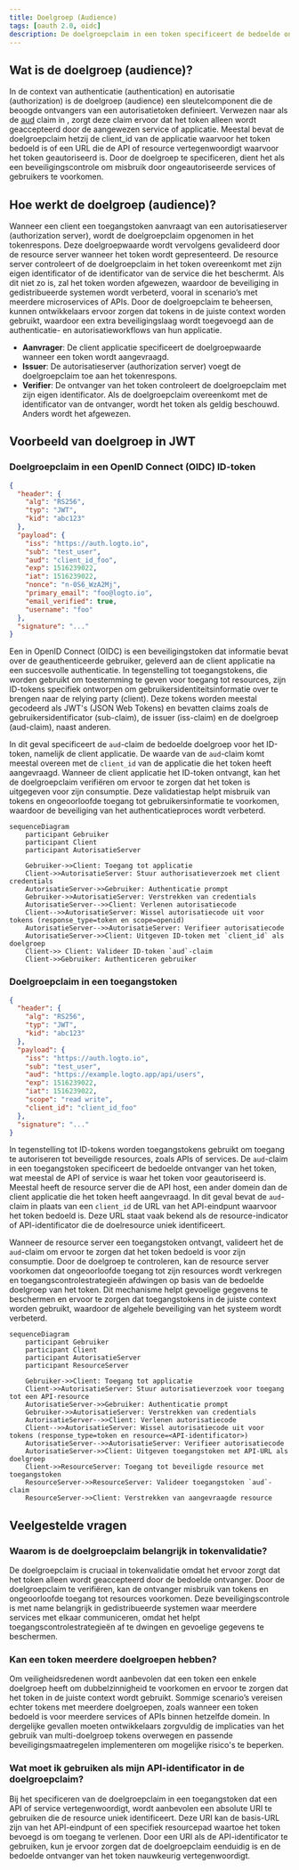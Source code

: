```yaml
---
title: Doelgroep (Audience)
tags: [oauth 2.0, oidc]
description: De doelgroepclaim in een token specificeert de bedoelde ontvanger, meestal de client applicatie of API-resource. Het zorgt ervoor dat het token alleen door de juiste service wordt gebruikt, waardoor de beveiliging wordt verbeterd door ongeoorloofde toegang te voorkomen.
---
```


## Wat is de doelgroep (audience)?

In de context van authenticatie (authentication) en autorisatie (authorization) is de doelgroep (audience) een sleutelcomponent die de beoogde ontvangers van een autorisatietoken definieert. Verwezen naar als de [aud](https://datatracker.ietf.org/doc/html/rfc7519#section-4.1.3) claim in <Ref slug="jwt" />, zorgt deze claim ervoor dat het token alleen wordt geaccepteerd door de aangewezen service of applicatie. Meestal bevat de doelgroepclaim hetzij de client_id van de applicatie waarvoor het token bedoeld is of een URL die de API of resource vertegenwoordigt waarvoor het token geautoriseerd is. Door de doelgroep te specificeren, dient het als een beveiligingscontrole om misbruik door ongeautoriseerde services of gebruikers te voorkomen.

## Hoe werkt de doelgroep (audience)?

Wanneer een client een toegangstoken aanvraagt van een autorisatieserver (authorization server), wordt de doelgroepclaim opgenomen in het tokenrespons. Deze doelgroepwaarde wordt vervolgens gevalideerd door de resource server wanneer het token wordt gepresenteerd. De resource server controleert of de doelgroepclaim in het token overeenkomt met zijn eigen identificator of de identificator van de service die het beschermt. Als dit niet zo is, zal het token worden afgewezen, waardoor de beveiliging in gedistribueerde systemen wordt verbeterd, vooral in scenario’s met meerdere microservices of APIs. Door de doelgroepclaim te beheersen, kunnen ontwikkelaars ervoor zorgen dat tokens in de juiste context worden gebruikt, waardoor een extra beveiligingslaag wordt toegevoegd aan de authenticatie- en autorisatieworkflows van hun applicatie.

- **Aanvrager**: De client applicatie specificeert de doelgroepwaarde wanneer een token wordt aangevraagd.
- **Issuer**: De autorisatieserver (authorization server) voegt de doelgroepclaim toe aan het tokenrespons.
- **Verifier**: De ontvanger van het token controleert de doelgroepclaim met zijn eigen identificator. Als de doelgroepclaim overeenkomt met de identificator van de ontvanger, wordt het token als geldig beschouwd. Anders wordt het afgewezen.

## Voorbeeld van doelgroep in JWT

### Doelgroepclaim in een OpenID Connect (OIDC) ID-token

```json
{
  "header": {
    "alg": "RS256",
    "typ": "JWT",
    "kid": "abc123"
  },
  "payload": {
    "iss": "https://auth.logto.io",
    "sub": "test_user",
    "aud": "client_id_foo",
    "exp": 1516239022,
    "iat": 1516239022,
    "nonce": "n-0S6_WzA2Mj",
    "primary_email": "foo@logto.io",
    "email_verified": true,
    "username": "foo"
  },
  "signature": "..."
}
```

Een <Ref slug="id-token" /> in OpenID Connect (OIDC) is een beveiligingstoken dat informatie bevat over de geauthenticeerde gebruiker, geleverd aan de client applicatie na een succesvolle authenticatie. In tegenstelling tot toegangstokens, die worden gebruikt om toestemming te geven voor toegang tot resources, zijn ID-tokens specifiek ontworpen om gebruikersidentiteitsinformatie over te brengen naar de relying party (client). Deze tokens worden meestal gecodeerd als JWT's (JSON Web Tokens) en bevatten claims zoals de gebruikersidentificator (sub-claim), de issuer (iss-claim) en de doelgroep (aud-claim), naast anderen.

In dit geval specificeert de `aud`-claim de bedoelde doelgroep voor het ID-token, namelijk de client applicatie. De waarde van de `aud`-claim komt meestal overeen met de `client_id` van de applicatie die het token heeft aangevraagd. Wanneer de client applicatie het ID-token ontvangt, kan het de doelgroepclaim verifiëren om ervoor te zorgen dat het token is uitgegeven voor zijn consumptie. Deze validatiestap helpt misbruik van tokens en ongeoorloofde toegang tot gebruikersinformatie te voorkomen, waardoor de beveiliging van het authenticatieproces wordt verbeterd.

```mermaid
sequenceDiagram
    participant Gebruiker
    participant Client
    participant AutorisatieServer

    Gebruiker->>Client: Toegang tot applicatie
    Client->>AutorisatieServer: Stuur authorisatieverzoek met client credentials
    AutorisatieServer->>Gebruiker: Authenticatie prompt
    Gebruiker->>AutorisatieServer: Verstrekken van credentials
    AutorisatieServer-->>Client: Verlenen autorisatiecode
    Client-->>AutorisatieServer: Wissel autorisatiecode uit voor tokens (response_type=token en scope=openid)
    AutorisatieServer-->>AutorisatieServer: Verifieer autorisatiecode
    AutorisatieServer->>Client: Uitgeven ID-token met `client_id` als doelgroep
    Client->> Client: Valideer ID-token `aud`-claim
    Client->>Gebruiker: Authenticeren gebruiker
```

### Doelgroepclaim in een toegangstoken

```json
{
  "header": {
    "alg": "RS256",
    "typ": "JWT",
    "kid": "abc123"
  },
  "payload": {
    "iss": "https://auth.logto.io",
    "sub": "test_user",
    "aud": "https://example.logto.app/api/users",
    "exp": 1516239022,
    "iat": 1516239022,
    "scope": "read write",
    "client_id": "client_id_foo"
  },
  "signature": "..."
}
```

In tegenstelling tot ID-tokens worden toegangstokens gebruikt om toegang te autoriseren tot beveiligde resources, zoals APIs of services. De `aud`-claim in een toegangstoken specificeert de bedoelde ontvanger van het token, wat meestal de API of service is waar het token voor geautoriseerd is. Meestal heeft de resource server die de API host, een ander domein dan de client applicatie die het token heeft aangevraagd. In dit geval bevat de `aud`-claim in plaats van een `client_id` de URL van het API-eindpunt waarvoor het token bedoeld is. Deze URL staat vaak bekend als de resource-indicator of API-identificator die de doelresource uniek identificeert.

Wanneer de resource server een toegangstoken ontvangt, valideert het de `aud`-claim om ervoor te zorgen dat het token bedoeld is voor zijn consumptie. Door de doelgroep te controleren, kan de resource server voorkomen dat ongeoorloofde toegang tot zijn resources wordt verkregen en toegangscontrolestrategieën afdwingen op basis van de bedoelde doelgroep van het token. Dit mechanisme helpt gevoelige gegevens te beschermen en ervoor te zorgen dat toegangstokens in de juiste context worden gebruikt, waardoor de algehele beveiliging van het systeem wordt verbeterd.

```mermaid
sequenceDiagram
    participant Gebruiker
    participant Client
    participant AutorisatieServer
    participant ResourceServer

    Gebruiker->>Client: Toegang tot applicatie
    Client->>AutorisatieServer: Stuur autorisatieverzoek voor toegang tot een API-resource
    AutorisatieServer->>Gebruiker: Authenticatie prompt
    Gebruiker->>AutorisatieServer: Verstrekken van credentials
    AutorisatieServer-->>Client: Verlenen autorisatiecode
    Client-->>AutorisatieServer: Wissel autorisatiecode uit voor tokens (response_type=token en resource=<API-identificator>)
    AutorisatieServer-->>AutorisatieServer: Verifieer autorisatiecode
    AutorisatieServer->>Client: Uitgeven toegangstoken met API-URL als doelgroep
    Client->>ResourceServer: Toegang tot beveiligde resource met toegangstoken
    ResourceServer->>ResourceServer: Valideer toegangstoken `aud`-claim
    ResourceServer->>Client: Verstrekken van aangevraagde resource
```

## Veelgestelde vragen

### Waarom is de doelgroepclaim belangrijk in tokenvalidatie?

De doelgroepclaim is cruciaal in tokenvalidatie omdat het ervoor zorgt dat het token alleen wordt geaccepteerd door de bedoelde ontvanger. Door de doelgroepclaim te verifiëren, kan de ontvanger misbruik van tokens en ongeoorloofde toegang tot resources voorkomen. Deze beveiligingscontrole is met name belangrijk in gedistribueerde systemen waar meerdere services met elkaar communiceren, omdat het helpt toegangscontrolestrategieën af te dwingen en gevoelige gegevens te beschermen.

### Kan een token meerdere doelgroepen hebben?

Om veiligheidsredenen wordt aanbevolen dat een token een enkele doelgroep heeft om dubbelzinnigheid te voorkomen en ervoor te zorgen dat het token in de juiste context wordt gebruikt. Sommige scenario’s vereisen echter tokens met meerdere doelgroepen, zoals wanneer een token bedoeld is voor meerdere services of APIs binnen hetzelfde domein. In dergelijke gevallen moeten ontwikkelaars zorgvuldig de implicaties van het gebruik van multi-doelgroep tokens overwegen en passende beveiligingsmaatregelen implementeren om mogelijke risico's te beperken.

### Wat moet ik gebruiken als mijn API-identificator in de doelgroepclaim?

Bij het specificeren van de doelgroepclaim in een toegangstoken dat een API of service vertegenwoordigt, wordt aanbevolen een absolute URI te gebruiken die de resource uniek identificeert. Deze URI kan de basis-URL zijn van het API-eindpunt of een specifiek resourcepad waartoe het token bevoegd is om toegang te verlenen. Door een URI als de API-identificator te gebruiken, kun je ervoor zorgen dat de doelgroepclaim eenduidig is en de bedoelde ontvanger van het token nauwkeurig vertegenwoordigt.